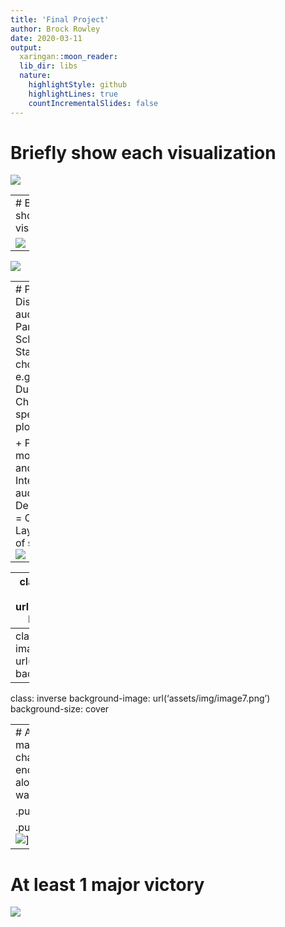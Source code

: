 ```yaml
---
title: 'Final Project'
author: Brock Rowley
date: 2020-03-11
output:
  xaringan::moon_reader:
  lib_dir: libs
  nature:
    highlightStyle: github
    highlightLines: true
    countIncrementalSlides: false
---
```

#  Briefly show each visualization 

![](assets/img/image2.png)

---
#  Briefly show each visualization 

![](assets/img/image3.png)

---

![](assets/img/image4.png)

---
#  Pick 1 and Discuss:Intended audience = ODE, Participating Schools, Other States. Design choices, e.g. Colors = DucksLayout Choice of specific type of plot = Geospatial 

+ Pick one, go more in-depth, and discuss:
+ Intended audience =	Design choices =		Colors =		Layout =		Choice of specific plot =
![](assets/img/image2.png)

---

---
class: inverse
background-image: url('assets/img/image6.png')
background-size: cover

---
class: inverse
background-image: url('assets/img/image5.png')
background-size: cover

---
class: inverse
background-image: url('assets/img/image7.png')
background-size: cover


---
#  At least 1 major challenge encountered along the way 

.pull-left[![](assets/img/image9.png)]

.pull-right[![](assets/img/image8.png)]

---
#  At least 1 major victory 

![](assets/img/image10.png)
